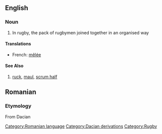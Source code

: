 == English ==
===Noun===
# In rugby, the pack of rugbymen joined together in an organised way
====Translations====
*French: [[mêlée]]
====See Also====
# [[ruck]], [[maul]], [[scrum half]]

== Romanian ==
=== Etymology ===
From Dacian

{{substub}}
[[Category:Romanian language]]
[[Category:Dacian derivations]]
[[Category:Rugby]]